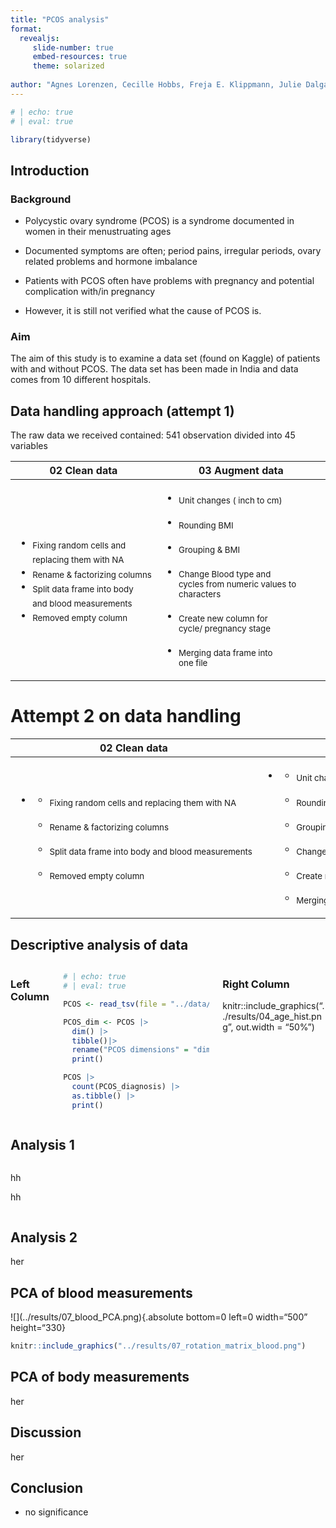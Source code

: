 ```yaml
---
title: "PCOS analysis"
format:
  revealjs:
     slide-number: true
     embed-resources: true
     theme: solarized
      
author: "Agnes Lorenzen, Cecille Hobbs, Freja E. Klippmann, Julie Dalgaard Petersen & Mille Rask Sander"
---
```


```r
# | echo: true 
# | eval: true  

library(tidyverse)
```

## Introduction {.smaller}

### Background

-   Polycystic ovary syndrome (PCOS) is a syndrome documented in women in their menustruating ages

-   Documented symptoms are often; period pains, irregular periods, ovary related problems and hormone imbalance

-   Patients with PCOS often have problems with pregnancy and potential complication with/in pregnancy

-   However, it is still not verified what the cause of PCOS is.

### Aim

The aim of this study is to examine a data set (found on Kaggle) of patients with and without PCOS. The data set has been made in India and data comes from 10 different hospitals.

## Data handling approach (attempt 1)

The raw data we received contained: 541 observation divided into 45 variables

::: {.slide title="attempt1"}
+----------------------------------------------------------------+------------------------------------------------------------------------------------+
| 02 Clean data                                                  | 03 Augment data                                                                    |
+================================================================+====================================================================================+
| -   ~Fixing random cells and~ <br> ~replacing them with NA~    | -   ~Unit changes ( inch to cm)~                                                   |
| -   ~Rename & factorizing columns~                             |                                                                                    |
| -   ~Split data frame into body~ <br> ~and blood measurements~ | -   ~Rounding BMI~                                                                 |
| -   ~Removed empty column~                                     |                                                                                    |
|                                                                | -   ~Grouping & BMI~                                                               |
|                                                                |                                                                                    |
|                                                                | -   ~Change Blood type and~ <br> ~cycles from numeric values to~ <br> ~characters~ |
|                                                                |                                                                                    |
|                                                                | -   ~Create new column for~ <br> ~cycle/ pregnancy stage~                          |
|                                                                |                                                                                    |
|                                                                | -   ~Merging data frame into~ <br> ~one file~                                      |
+----------------------------------------------------------------+------------------------------------------------------------------------------------+
:::

# Attempt 2 on data handling

+-------------------------------------------------------------+--------------------------------------------------------------------------+
| 02 Clean data                                               | 03 Augment data                                                          |
+=============================================================+==========================================================================+
| -   ::: {style="font-size: 0.8 em"}                         | -   ::: {style="font-size: 0.8 em"}                                      |
|     -   ~Fixing random cells and replacing them with NA~    |     -   ~Unit changes ( inch to cm)~                                     |
|                                                             |                                                                          |
|     -   ~Rename & factorizing columns~                      |     -   ~Rounding BMI~                                                   |
|                                                             |                                                                          |
|     -   ~Split data frame into body and blood measurements~ |     -   ~Grouping & BMI~                                                 |
|                                                             |                                                                          |
|     -   ~Removed empty column~                              |     -   ~Change Blood type and cycles from numeric values to characters~ |
|     :::                                                     |                                                                          |
|                                                             |     -   ~Create new column for cycle/ pregnancy stage~                   |
|                                                             |                                                                          |
|                                                             |     -   ~Merging data frame into one file~                               |
|                                                             |     :::                                                                  |
+-------------------------------------------------------------+--------------------------------------------------------------------------+

## Descriptive analysis of data

::: columns
### Left Column

```r
# | echo: true 
# | eval: true  

PCOS <- read_tsv(file = "../data/PCOS_merged.tsv")

PCOS_dim <- PCOS |>
  dim() |>
  tibble()|>
  rename("PCOS dimensions" = "dim(PCOS)")|>
  print()

PCOS |> 
  count(PCOS_diagnosis) |>
  as.tibble() |>
  print()

```

::: {.column width="50%"}
### Right Column

knitr::include_graphics("../results/04_age_hist.png", out.width = "50%")
:::
:::

## Analysis 1

::: {.column width="50%"}
hh

hh

<div>

</div>
:::

## Analysis 2

her

## PCA of blood measurements

<div>

\![\](../results/07_blood_PCA.png){.absolute bottom=0 left=0 width="500" height="330}

</div>

<div>

<div>

```r
knitr::include_graphics("../results/07_rotation_matrix_blood.png")
```

</div>

</div>

## PCA of body measurements

her

## Discussion

her

## Conclusion

-   no significance
